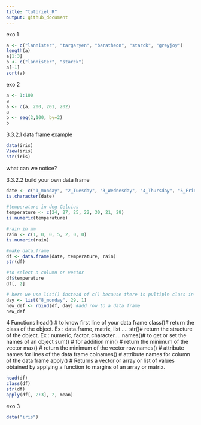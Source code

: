 ```yaml
---
title: "tutoriel_R"
output: github_document
---
```

exo 1
```r
a <- c("lannister", "targaryen", "baratheon", "starck", "greyjoy")
length(a)
a[1:3]
b <- c("lannister", "starck")
a[-1]
sort(a)

```
exo 2
```r
a <- 1:100
a
a <- c(a, 200, 201, 202)
a
b <- seq(2,100, by=2)
b
```
3.3.2.1 data frame example
```r
data(iris)
View(iris)
str(iris)
```
what can we notice? 

3.3.2.2 build your own data frame
```r
date <- c("1_monday", "2_Tuesday", "3_Wednesday", "4_Thursday", "5_Friday", "6_Saturday", "7_Sunday")
is.character(date)

#temperature in deg Celcius
temperature <- c(24, 27, 25, 22, 30, 21, 28)
is.numeric(temperature)

#rain in mm
rain <- c(1, 0, 0, 5, 2, 0, 0)
is.numeric(rain)

#make data.frame
df <- data.frame(date, temperature, rain)
str(df)

#to select a column or vector
df$temperature
df[, 2]

# here we use list() instead of c() because there is pultiple class in inside row
day <- list("8_monday", 29, 1)
new_def <- rbind(df, day) #add row to a data frame
new_def

```
4 Functions
head() # to know first line of your data frame
class()# return the class of the object. Ex : data.frame, matrix, list ....
str()# return the structure of the object. Ex : numeric, factor, character....
names()# to get or set the names of an object
sum() # for addition
min() # return the minimum of the vector
max() # return the minimum of the vector
row.names() # attribute names for lines of the data frame
colnames() # attribute names for column of the data frame
apply() # Returns a vector or array or list of values obtained by applying a function to margins of an array or matrix.
```r
head(df)
class(df)
str(df)
apply(df[, 2:3], 2, mean)
```
exo 3 
```r
data("iris")

```

